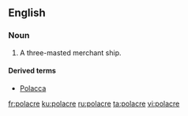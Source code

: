 ==English==

===Noun===
{{wikipedia}}
{{en-noun}}

# {{label|en|nautical|obsolete}} A three-masted merchant ship.

====Derived terms====
* [[Polacca]] {{pos_a}}

[[fr:polacre]]
[[ku:polacre]]
[[ru:polacre]]
[[ta:polacre]]
[[vi:polacre]]